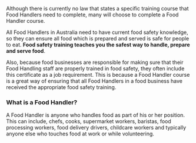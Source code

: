 Although there is currently no law that states a specific training course that Food Handlers need to complete, many will choose to complete a Food Handler course.

All Food Handlers in Australia need to have current food safety knowledge, so they can ensure all food which is prepared and served is safe for people to eat. **Food safety training teaches you the safest way to handle, prepare and serve food**.

Also, because food businesses are responsible for making sure that their Food Handling staff are properly trained in food safety, they often include this certificate as a job requirement. This is because a Food Handler course is a great way of ensuring that all Food Handlers in a food business have received the appropriate food safety training.

### What is a Food Handler?

A Food Handler is anyone who handles food as part of his or her position. This can include, chefs, cooks, supermarket workers, baristas, food processing workers, food delivery drivers, childcare workers and typically anyone else who touches food at work or while volunteering.
